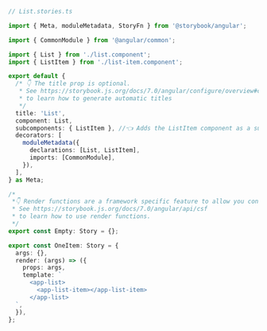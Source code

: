 ```ts
// List.stories.ts

import { Meta, moduleMetadata, StoryFn } from '@storybook/angular';

import { CommonModule } from '@angular/common';

import { List } from './list.component';
import { ListItem } from './list-item.component';

export default {
  /* 👇 The title prop is optional.
   * See https://storybook.js.org/docs/7.0/angular/configure/overview#configure-story-loading
   * to learn how to generate automatic titles
   */
  title: 'List',
  component: List,
  subcomponents: { ListItem }, //👈 Adds the ListItem component as a subcomponent
  decorators: [
    moduleMetadata({
      declarations: [List, ListItem],
      imports: [CommonModule],
    }),
  ],
} as Meta;

/*
 *👇 Render functions are a framework specific feature to allow you control on how the component renders.
 * See https://storybook.js.org/docs/7.0/angular/api/csf
 * to learn how to use render functions.
 */
export const Empty: Story = {};

export const OneItem: Story = {
  args: {},
  render: (args) => ({
    props: args,
    template: `
      <app-list>
        <app-list-item></app-list-item>
      </app-list>
  `,
  }),
};
```
